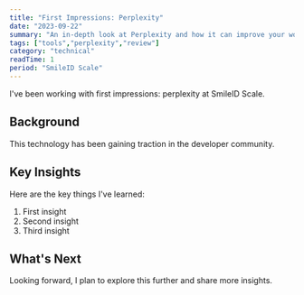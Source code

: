 ```yaml
---
title: "First Impressions: Perplexity"
date: "2023-09-22"
summary: "An in-depth look at Perplexity and how it can improve your workflow."
tags: ["tools","perplexity","review"]
category: "technical"
readTime: 1
period: "SmileID Scale"
---
```


I've been working with first impressions: perplexity at SmileID Scale.

## Background

This technology has been gaining traction in the developer community.

## Key Insights

Here are the key things I've learned:

1. First insight
2. Second insight
3. Third insight

## What's Next

Looking forward, I plan to explore this further and share more insights.

